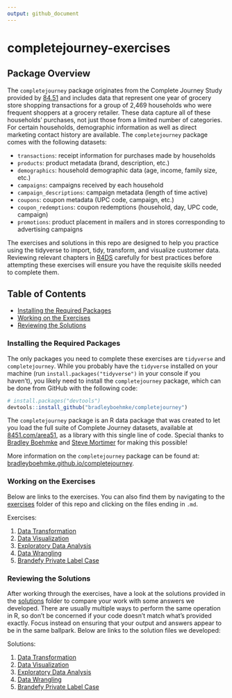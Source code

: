 ```yaml
---
output: github_document
---
```


# completejourney-exercises

## Package Overview
The `completejourney` package originates from the Complete Journey Study
provided by [84.51](http://www.8451.com) and includes data that represent one
year of grocery store shopping transactions for a group of 2,469 households who
were frequent shoppers at a grocery retailer. These data capture all of these
households' purchases, not just those from a limited number of categories. For
certain households, demographic information as well as direct marketing contact
history are available. The `completejourney` package comes with the following
datasets:

* `transactions`: receipt information for purchases made by households
* `products`: product metadata (brand, description, etc.)
* `demographics`: household demographic data (age, income, family size, etc.)
* `campaigns`: campaigns received by each household
* `campaign_descriptions`: campaign metadata (length of time active)
* `coupons`: coupon metadata (UPC code, campaign, etc.)
* `coupon_redemptions`: coupon redemptions (household, day, UPC code, campaign)
* `promotions`: product placement in mailers and in stores corresponding to
advertising campaigns

The exercises and solutions in this repo are designed to help you practice using
the tidyverse to import, tidy, transform, and visualize customer data. Reviewing
relevant chapters in [R4DS][r4ds] carefully for best practices before attempting
these exercises will ensure you have the requisite skills needed to complete
them.

## Table of Contents
 - [Installing the Required Packages](#installing-the-required-packages)
 - [Working on the Exercises](#working-on-the-exercises)
 - [Reviewing the Solutions](#reviewing-the-solutions)

### Installing the Required Packages
The only packages you need to complete these exercises are `tidyverse` and
`completejourney`. While you probably have the `tidyverse` installed on your
machine (run `install.packages("tidyverse")` in your console if you haven't),
you likely need to install the `completejourney` package, which can be done from
GitHub with the following code:

```r
# install.packages("devtools")
devtools::install_github("bradleyboehmke/completejourney")
```

The `completejourney` package is an R data package that was created to let you
load the full suite of Complete Journey datasets, available at
[8451.com/area51][area51], as a library with this single line of code. Special
thanks to [Bradley Boehmke][brad] and [Steve Mortimer][steve] for making this
possible!

More information on the `completejourney` package can be found at:
[bradleyboehmke.github.io/completejourney][completejourney].

### Working on the Exercises
Below are links to the exercises. You can also find them by navigating to the
[exercises][exercises] folder of this repo and clicking on the files ending
in `.md`.

Exercises: 

 1. [Data Transformation](https://github.com/GCOM7140/completejourney-exercises/blob/master/exercises/01-data-transformation-exercises.md)
 2. [Data Visualization](https://github.com/GCOM7140/completejourney-exercises/blob/master/exercises/02-data-visualization-exercises.md)
 3. [Exploratory Data Analysis](https://github.com/GCOM7140/completejourney-exercises/blob/master/exercises/03-exploratory-data-analysis-exercises.md)
 4. [Data Wrangling](https://github.com/GCOM7140/completejourney-exercises/blob/master/exercises/04-data-wrangling-exercises.md)
 5. [Brandefy Private Label Case](https://github.com/GCOM7140/completejourney-exercises/blob/master/exercises/05-brandefy-private-label-case-exercises.md)

### Reviewing the Solutions
After working through the exercises, have a look at the solutions provided in
the [solutions][solutions] folder to compare your work with some answers we
developed. There are usually multiple ways to perform the same operation in R,
so don't be concerned if your code doesn't match what's provided exactly. Focus
instead on ensuring that your output and answers appear to be in the same
ballpark. Below are links to the solution files we developed:

Solutions: 

 1. [Data Transformation](https://github.com/GCOM7140/completejourney-exercises/blob/master/solutions/01-data-transformation-solutions.md)
 2. [Data Visualization](https://github.com/GCOM7140/completejourney-exercises/blob/master/solutions/02-data-visualization-solutions.md)
 3. [Exploratory Data Analysis](https://github.com/GCOM7140/completejourney-exercises/blob/master/solutions/03-exploratory-data-analysis-solutions.md)
 4. [Data Wrangling](https://github.com/GCOM7140/completejourney-exercises/blob/master/solutions/04-data-wrangling-solutions.md)
 5. [Brandefy Private Label Case](https://github.com/GCOM7140/completejourney-exercises/blob/master/solutions/05-brandefy-private-label-case-solutions.md)

[area51]: https://www.8451.com/area51/
[brad]: https://github.com/bradleyboehmke
[completejourney]: https://bradleyboehmke.github.io/completejourney/
[exercises]: https://github.com/GCOM7140/completejourney-exercises/tree/master/exercises
[r4ds]: http://r4ds.had.co.nz/index.html
[steve]: https://github.com/StevenMMortimer
[solutions]: https://github.com/GCOM7140/completejourney-exercises/tree/master/solutions
